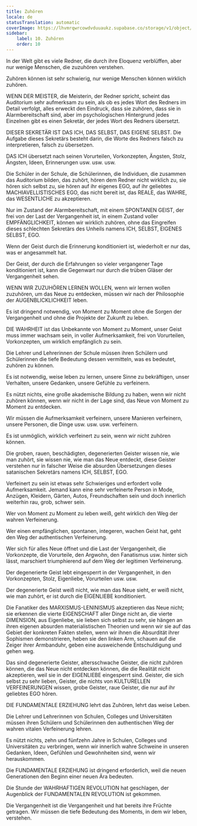 ```yaml
---
title: Zuhören
locale: de
statusTranslation: automatic
coverImage: https://lhvmrqwrcowdvduuaukz.supabase.co/storage/v1/object/public/strapi-uploads/small_cover-educacion-fundamental.webp-2d51a7828a2b1309555be27f7e2a61a0.webp
sidebar:
    label: 10. Zuhören
    order: 10
---
```

In der Welt gibt es viele Redner, die durch ihre Eloquenz verblüffen, aber nur wenige Menschen, die zuzuhören verstehen.

Zuhören können ist sehr schwierig, nur wenige Menschen können wirklich zuhören.

WENN DER MEISTER, die Meisterin, der Redner spricht, scheint das Auditorium sehr aufmerksam zu sein, als ob es jedes Wort des Redners im Detail verfolgt, alles erweckt den Eindruck, dass sie zuhören, dass sie in Alarmbereitschaft sind, aber im psychologischen Hintergrund jedes Einzelnen gibt es einen Sekretär, der jedes Wort des Redners übersetzt.

DIESER SEKRETÄR IST DAS ICH, DAS SELBST, DAS EIGENE SELBST. Die Aufgabe dieses Sekretärs besteht darin, die Worte des Redners falsch zu interpretieren, falsch zu übersetzen.

DAS ICH übersetzt nach seinen Vorurteilen, Vorkonzepten, Ängsten, Stolz, Ängsten, Ideen, Erinnerungen usw. usw. usw.

Die Schüler in der Schule, die Schülerinnen, die Individuen, die zusammen das Auditorium bilden, das zuhört, hören dem Redner nicht wirklich zu, sie hören sich selbst zu, sie hören auf ihr eigenes EGO, auf ihr geliebtes MACHIAVELLISTISCHES EGO, das nicht bereit ist, das REALE, das WAHRE, das WESENTLICHE zu akzeptieren.

Nur im Zustand der Alarmbereitschaft, mit einem SPONTANEN GEIST, der frei von der Last der Vergangenheit ist, in einem Zustand voller EMPFÄNGLICHKEIT, können wir wirklich zuhören, ohne das Eingreifen dieses schlechten Sekretärs des Unheils namens ICH, SELBST, EIGENES SELBST, EGO.

Wenn der Geist durch die Erinnerung konditioniert ist, wiederholt er nur das, was er angesammelt hat.

Der Geist, der durch die Erfahrungen so vieler vergangener Tage konditioniert ist, kann die Gegenwart nur durch die trüben Gläser der Vergangenheit sehen.

WENN WIR ZUZUHÖREN LERNEN WOLLEN, wenn wir lernen wollen zuzuhören, um das Neue zu entdecken, müssen wir nach der Philosophie der AUGENBLICKLICHKEIT leben.

Es ist dringend notwendig, von Moment zu Moment ohne die Sorgen der Vergangenheit und ohne die Projekte der Zukunft zu leben.

DIE WAHRHEIT ist das Unbekannte von Moment zu Moment, unser Geist muss immer wachsam sein, in voller Aufmerksamkeit, frei von Vorurteilen, Vorkonzepten, um wirklich empfänglich zu sein.

Die Lehrer und Lehrerinnen der Schule müssen ihren Schülern und Schülerinnen die tiefe Bedeutung dessen vermitteln, was es bedeutet, zuhören zu können.

Es ist notwendig, weise leben zu lernen, unsere Sinne zu bekräftigen, unser Verhalten, unsere Gedanken, unsere Gefühle zu verfeinern.

Es nützt nichts, eine große akademische Bildung zu haben, wenn wir nicht zuhören können, wenn wir nicht in der Lage sind, das Neue von Moment zu Moment zu entdecken.

Wir müssen die Aufmerksamkeit verfeinern, unsere Manieren verfeinern, unsere Personen, die Dinge usw. usw. usw. verfeinern.

Es ist unmöglich, wirklich verfeinert zu sein, wenn wir nicht zuhören können.

Die groben, rauen, beschädigten, degenerierten Geister wissen nie, wie man zuhört, sie wissen nie, wie man das Neue entdeckt, diese Geister verstehen nur in falscher Weise die absurden Übersetzungen dieses satanischen Sekretärs namens ICH, SELBST, EGO.

Verfeinert zu sein ist etwas sehr Schwieriges und erfordert volle Aufmerksamkeit. Jemand kann eine sehr verfeinerte Person in Mode, Anzügen, Kleidern, Gärten, Autos, Freundschaften sein und doch innerlich weiterhin rau, grob, schwer sein.

Wer von Moment zu Moment zu leben weiß, geht wirklich den Weg der wahren Verfeinerung.

Wer einen empfänglichen, spontanen, integeren, wachen Geist hat, geht den Weg der authentischen Verfeinerung.

Wer sich für alles Neue öffnet und die Last der Vergangenheit, die Vorkonzepte, die Vorurteile, den Argwohn, den Fanatismus usw. hinter sich lässt, marschiert triumphierend auf dem Weg der legitimen Verfeinerung.

Der degenerierte Geist lebt eingesperrt in der Vergangenheit, in den Vorkonzepten, Stolz, Eigenliebe, Vorurteilen usw. usw.

Der degenerierte Geist weiß nicht, wie man das Neue sieht, er weiß nicht, wie man zuhört, er ist durch die EIGENLIEBE konditioniert.

Die Fanatiker des MARXISMUS-LENINISMUS akzeptieren das Neue nicht; sie erkennen die vierte EIGENSCHAFT aller Dinge nicht an, die vierte DIMENSION, aus Eigenliebe, sie lieben sich selbst zu sehr, sie hängen an ihren eigenen absurden materialistischen Theorien und wenn wir sie auf das Gebiet der konkreten Fakten stellen, wenn wir ihnen die Absurdität ihrer Sophismen demonstrieren, heben sie den linken Arm, schauen auf die Zeiger ihrer Armbanduhr, geben eine ausweichende Entschuldigung und gehen weg.

Das sind degenerierte Geister, altersschwache Geister, die nicht zuhören können, die das Neue nicht entdecken können, die die Realität nicht akzeptieren, weil sie in der EIGENLIEBE eingesperrt sind. Geister, die sich selbst zu sehr lieben, Geister, die nichts von KULTURELLEN VERFEINERUNGEN wissen, grobe Geister, raue Geister, die nur auf ihr geliebtes EGO hören.

DIE FUNDAMENTALE ERZIEHUNG lehrt das Zuhören, lehrt das weise Leben.

Die Lehrer und Lehrerinnen von Schulen, Colleges und Universitäten müssen ihren Schülern und Schülerinnen den authentischen Weg der wahren vitalen Verfeinerung lehren.

Es nützt nichts, zehn und fünfzehn Jahre in Schulen, Colleges und Universitäten zu verbringen, wenn wir innerlich wahre Schweine in unseren Gedanken, Ideen, Gefühlen und Gewohnheiten sind, wenn wir herauskommen.

Die FUNDAMENTALE ERZIEHUNG ist dringend erforderlich, weil die neuen Generationen den Beginn einer neuen Ära bedeuten.

Die Stunde der WAHRHAFTIGEN REVOLUTION hat geschlagen, der Augenblick der FUNDAMENTALEN REVOLUTION ist gekommen.

Die Vergangenheit ist die Vergangenheit und hat bereits ihre Früchte getragen. Wir müssen die tiefe Bedeutung des Moments, in dem wir leben, verstehen.


